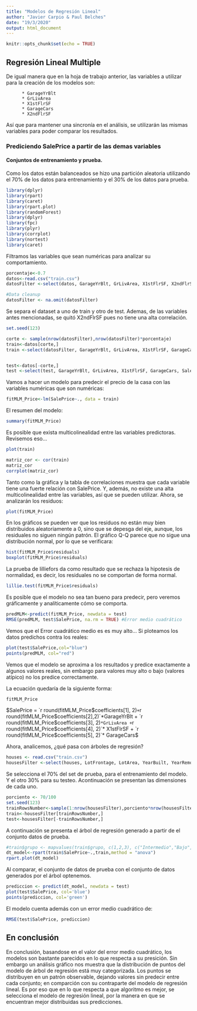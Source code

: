 ```yaml
---
title: "Modelos de Regresión Lineal"
author: "Javier Carpio & Paul Belches"
date: "19/3/2020"
output: html_document
---
```


```r
knitr::opts_chunk$set(echo = TRUE)
```


## Regresión Lineal Multiple

De igual manera que en la hoja de trabajo anterior, las variables a utilizar para la creación de los modelos son: 

          * GarageYrBlt
          * GrLivArea
          * X1stFlrSF
          * GarageCars
          * X2ndFlrSF

Así que para mantener una sincronía en el análisis, se utilizarán las mismas variables para poder comparar los resultados.
  
### Prediciendo SalePrice a partir de las demas variables

#### Conjuntos de entrenamiento y prueba.  

Como los datos están balanceados se hizo una partición aleatoria utilizando el 70% de los datos para entrenamiento y el 30% de los datos para prueba. 

```r
library(dplyr)
library(rpart)
library(caret)
library(rpart.plot)
library(randomForest)
library(dplyr) 
library(fpc) 
library(plyr)
library(corrplot)
library(nortest)
library(caret)
```

Filtramos las variables que sean numéricas para analizar su comportamiento.
```r
porcentaje<-0.7
datos<-read.csv("train.csv")
datosFilter <-select(datos, GarageYrBlt, GrLivArea, X1stFlrSF, X2ndFlrSF, GarageCars, SalePrice)

#Data cleanup
datosFilter <- na.omit(datosFilter)
```

Se separa el dataset a uno de train y otro de test. Ademas, de las variables antes mencionadas, se quitó X2ndFlrSF pues no tiene una alta correlación.
```r
set.seed(123)

corte <- sample(nrow(datosFilter),nrow(datosFilter)*porcentaje)
train<-datos[corte,]
train <-select(datosFilter, GarageYrBlt, GrLivArea, X1stFlrSF, GarageCars, SalePrice)


test<-datos[-corte,]
test <-select(test, GarageYrBlt, GrLivArea, X1stFlrSF, GarageCars, SalePrice)
```

Vamos a hacer un modelo para predecir el precio de la casa con las variables numéricas que son numéricas:   

```r
fitMLM_Price<-lm(SalePrice~., data = train)
```

El resumen del modelo:

```r
summary(fitMLM_Price)
```

  
Es posible que exista multicolinealidad entre las variables predictoras. Revisemos eso...

```r
plot(train)
```

```r
matriz_cor <- cor(train)
matriz_cor
corrplot(matriz_cor)
```

  
Tanto como la gráfica y la tabla de correlaciones muestra que cada variable tiene una fuerte relación con SalePrice. Y, además, no existe una alta multicolinealidad entre las variables, así que se pueden utilizar. Ahora, se analizarán los residuos:

```r
plot(fitMLM_Price)
```
  

En los gráficos se pueden ver que los residuos no están muy bien distribuidos aleatoriamente a 0, sino que se depesga del eje, aunque, los residuales no siguen ningún patrón. El gráfico Q-Q parece que no sigue una distribución normal, por lo que se verificara:

```r
hist(fitMLM_Price$residuals)
boxplot(fitMLM_Price$residuals)
```

La prueba de lilliefors da como resultado que se rechaza la hipotesis de normalidad, es decir, los residuales no se comportan de forma normal.
```r
lillie.test(fitMLM_Price$residuals)
```

Es posible que el modelo no sea tan bueno para predecir, pero veremos gráficamente y analíticamente cómo se comporta.
```r
predMLM<-predict(fitMLM_Price, newdata = test)
RMSE(predMLM, test$SalePrice, na.rm = TRUE) #Error medio cuadrático
```

Vemos que el Error cuadrático medio es es muy alto... Si ploteamos los datos predichos contra los reales:

```r
plot(test$SalePrice,col="blue")
points(predMLM, col="red")
```
  
Vemos que el modelo se aproxima a los resultados y predice exactamente a algunos valores reales, sin embargo para valores muy alto o bajo (valores atípico) no los predice correctamente.

La ecuación quedaría de la siguiente forma:

```r
fitMLM_Price
```


$SalePrice = `r round(fitMLM_Price$coefficients[1], 2)` + `r round(fitMLM_Price$coefficients[2],2)`*GarageYrBlt + `r round(fitMLM_Price$coefficients[3], 2)`*GrLivArea + `r round(fitMLM_Price$coefficients[4], 2)`* X1stFlrSF + `r round(fitMLM_Price$coefficients[5], 2)`* GarageCars$

Ahora, analicemos, ¿qué pasa con árboles de regresión?

```r
houses <- read.csv("train.csv")
housesFilter <-select(houses, LotFrontage, LotArea, YearBuilt, YearRemodAdd, MasVnrArea, BsmtFinSF1,BsmtFinSF2,BsmtUnfSF,TotalBsmtSF,X1stFlrSF,X2ndFlrSF,LowQualFinSF,GrLivArea,TotRmsAbvGrd,Fireplaces,GarageYrBlt,GarageCars,GarageArea,WoodDeckSF,OpenPorchSF,EnclosedPorch,ScreenPorch,PoolArea,MoSold,SalePrice,YrSold)
```


Se selecciona el 70% del set de prueba, para el entrenamiento del modelo. Y el otro 30% para su testeo. Acontinuación se presentan las dimensiones de cada uno. 

```r
porciento <- 70/100
set.seed(123)
trainRowsNumber<-sample(1:nrow(housesFilter),porciento*nrow(housesFilter))
train<-housesFilter[trainRowsNumber,]
test<-housesFilter[-trainRowsNumber,]
```

A continuación se presenta el árbol de regresión generado a partir de el conjunto datos de prueba.

```r
#train$grupo <- mapvalues(train$grupo, c(1,2,3), c("Intermedio","Bajo","Caro"))
dt_model<-rpart(train$SalePrice~.,train,method = "anova")
rpart.plot(dt_model)
```

Al comparar, el conjunto de datos de prueba con el conjunto de datos generados por el árbol optenemos. 

```r
prediccion <- predict(dt_model, newdata = test)
plot(test$SalePrice, col='blue')
points(prediccion, col='green')
```


El modelo cuenta además con un error medio cuadrático de:

```r
RMSE(test$SalePrice, prediccion)
```

## En conclusión

En conclusión, basandose en el valor del error medio cuadrático, los modelos son bastante parecidos en lo que respecta a su presición. Sin embargo un análisis gráfico nos muestra que la distribución de puntos del modelo de árbol de regresión está muy categorizada. Los puntos se distribuyen en un patrón observable, dejando valores sin predecir entre cada conjunto; en comparción con su contraparte del modelo de regresión lineal. Es por eso que en lo que respecta a que algoritmo es mejor, se selecciona el modelo de regresión lineal, por la manera en que se encuentran mejor distribuidas sus predicciones. 
